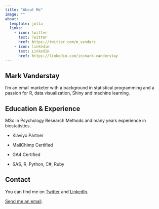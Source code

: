 ```yaml
---
title: "About Me"
image: ""
about:
  template: jolla
  links:
    - icon: twitter
      text: Twitter
      href: https://twitter.com/m_vanders
    - icon: linkedin
      text: LinkedIn
      href: https://linkedin.com/in/mark-vanderstay
---
```


## Mark Vanderstay

I'm an email marketer with a background in statistical programming and a passion for R, data visualization, Shiny and machine learning.

## Education & Experience

MSc in Psychology Research Methods and many years experience in biostatistics. 

- Klaviyo Partner 
- MailChimp Certified
- GA4 Certified

- SAS, R, Python, C#, Ruby

## Contact

You can find me on [Twitter](https://twitter.com/m_vanders) and [LinkedIn](https://linkedin.com/in/mark-vanderstay).

[Send me an email](mailto:hello@markvanderstay.com).
